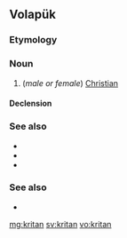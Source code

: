 ==Volapük==

===Etymology===
{{suffix|krit|an|lang=vo}}

===Noun===
{{vo-noun}}

# (''male or female'') [[Christian]]

====Declension====
{{vo-decl-noun}}

===See also===
* {{l|vo|hikritan}}
* {{l|vo|jikritan}}
* {{l|vo|kritanik}}

===See also===
* {{l|vo|kritik}}

[[mg:kritan]]
[[sv:kritan]]
[[vo:kritan]]